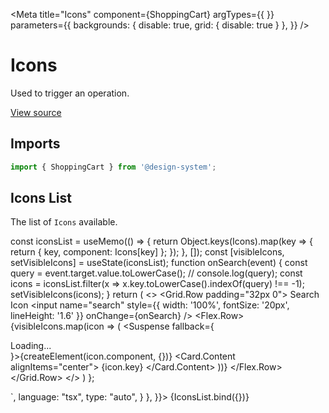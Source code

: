 
<Meta
  title="Icons"
  component={ShoppingCart}
  argTypes={{ }}
  parameters={{
    backgrounds: { disable: true, grid: { disable: true } },
  }}
/>

# Icons

Used to trigger an operation.

[View source](https://github.com/actarian/design-system/tree/main/@icons/icons)

## Imports

```js
import { ShoppingCart } from '@design-system';
```

## Icons List

The list of `Icons` available.

  const iconsList = useMemo(() => {
    return Object.keys(Icons).map(key => {
      return { key, component: Icons[key] };
    });
  }, []);
  const [visibleIcons, setVisibleIcons] = useState(iconsList);
  function onSearch(event) {
    const query = event.target.value.toLowerCase();
    // console.log(query);
    const icons = iconsList.filter(x => x.key.toLowerCase().indexOf(query) !== -1);
    setVisibleIcons(icons);
  }
  return (
  <>
    <Container>
      <Grid.Row padding="32px 0">
        <Grid>
          <Text type="h4">Search Icon</Text>
          <input name="search" style={{ width: '100%', fontSize: '20px', lineHeight: '1.6' }} onChange={onSearch} />
          <Flex.Row>
            {visibleIcons.map(icon => (
              <Flex key={icon.key}>
                <Card type="alfa" width="180px">
                  <Media height="64px">
                    <Suspense fallback={<div>Loading...</div>}>{createElement(icon.component, {})}</Suspense>
                  </Media>
                  <Card.Content alignItems="center">
                    <Text type="smaller">{icon.key}</Text>
                  </Card.Content>
                </Card>
              </Flex>
            ))}
          </Flex.Row>
        </Grid>
      </Grid.Row>
    </Container>
  </>
  )
};

<Canvas>
  <Story name="icons" parameters={{
    docs: {
      source: {
        code: `import { ShoppingCart } from '@design-system';
        <ShoppingCart />
        `,
        language: "tsx",
        type: "auto",
      }
    },
  }}>
    {IconsList.bind({})}
  </Story>
</Canvas>

<Canvas>
  <Story name="example">
    <Container>
      <Flex.Row gap="1rem" padding="1rem">
        <Flex><Activity /></Flex>
        <Flex><Airplay /></Flex>
        <Flex><AlertCircle /></Flex>
        <Flex><AlertOctagon /></Flex>
        <Flex><AlertTriangle /></Flex>
        <Flex><AlignCenter /></Flex>
        <Flex><AlignJustify /></Flex>
      </Flex.Row>
    </Container>
  </Story>
</Canvas>
